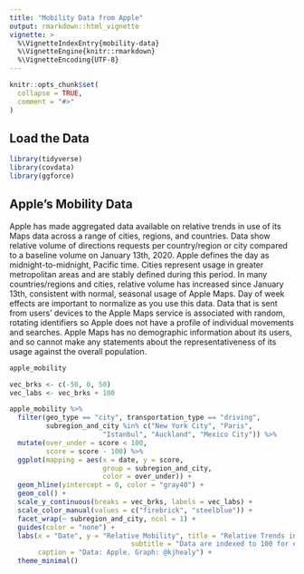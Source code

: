```yaml
---
title: "Mobility Data from Apple"
output: rmarkdown::html_vignette
vignette: >
  %\VignetteIndexEntry{mobility-data}
  %\VignetteEngine{knitr::rmarkdown}
  %\VignetteEncoding{UTF-8}
---
```


```r
knitr::opts_chunk$set(
  collapse = TRUE,
  comment = "#>"
)
```

## Load the Data

```r
library(tidyverse)
library(covdata)
library(ggforce)
```

## Apple's Mobility Data
Apple has made aggregated data available on relative trends in use of its Maps data across a range of cities, regions, and countries. Data show relative volume of directions requests per country/region or city compared to a baseline volume on January 13th, 2020. Apple defines the day as midnight-to-midnight, Pacific time. Cities represent usage in greater metropolitan areas and are stably defined during this period. In many countries/regions and cities, relative volume has increased since January 13th, consistent with normal, seasonal usage of Apple Maps. Day of week effects are important to normalize as you use this data. Data that is sent from users’ devices to the Apple Maps service is associated with random, rotating identifiers so Apple does not have a profile of individual movements and searches. Apple Maps has no demographic information about its users, and so cannot make any statements about the representativeness of its usage against the overall population.

```r
apple_mobility
```


```r
vec_brks <- c(-50, 0, 50)
vec_labs <- vec_brks + 100
```

```r

apple_mobility %>%
  filter(geo_type == "city", transportation_type == "driving", 
         subregion_and_city %in% c("New York City", "Paris",
                       "Istanbul", "Auckland", "Mexico City")) %>%
  mutate(over_under = score < 100, 
         score = score - 100) %>%
  ggplot(mapping = aes(x = date, y = score, 
                       group = subregion_and_city, 
                       color = over_under)) + 
  geom_hline(yintercept = 0, color = "gray40") + 
  geom_col() + 
  scale_y_continuous(breaks = vec_brks, labels = vec_labs) + 
  scale_color_manual(values = c("firebrick", "steelblue")) +
  facet_wrap(~ subregion_and_city, ncol = 1) + 
  guides(color = "none") + 
  labs(x = "Date", y = "Relative Mobility", title = "Relative Trends in Apple Maps Usage for Driving, Selected Cities", 
                              subtitle = "Data are indexed to 100 for each city's usage on January 13th 2020", 
       caption = "Data: Apple. Graph: @kjhealy") + 
  theme_minimal()
  
```
